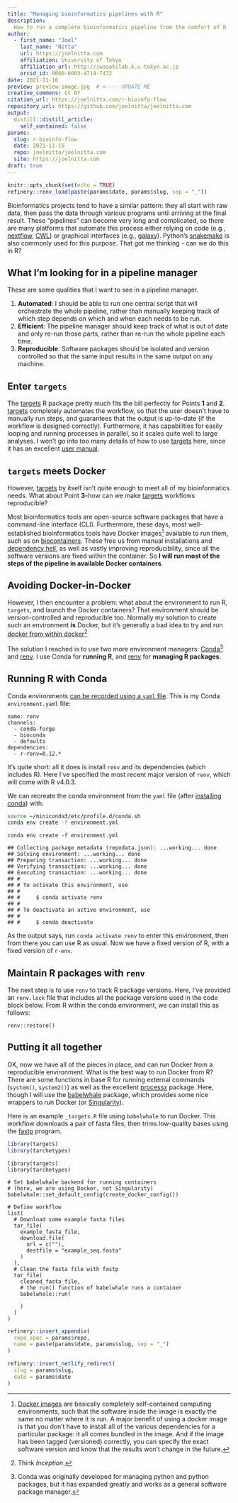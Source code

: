 ```yaml
---
title: "Managing bioinformatics pipelines with R"
description:
  How to run a complete bioinformatics pipeline from the comfort of R
author:
  - first_name: "Joel"
    last_name: "Nitta"
    url: https://joelnitta.com
    affiliation: University of Tokyo
    affiliation_url: http://iwasakilab.k.u-tokyo.ac.jp
    orcid_id: 0000-0003-4719-7472
date: 2021-11-16
preview: preview-image.jpg  # <---- UPDATE ME 
creative_commons: CC BY
citation_url: https://joelnitta.com/r-bioinfo-flow 
repository_url: https://github.com/joelnitta/joelnitta.com
output:
  distill::distill_article:
    self_contained: false
params:
  slug: r-bioinfo-flow
  date: 2021-11-16
  repo: joelnitta/joelnitta.com
  site: https://joelnitta.com
draft: true
---
```


<!----
checklist:
  - check the "update me" messages in YAML above
  - initialise the _renv folder with refinery::renv_new("name of post folder")
  - populate the lockfile with refinery::renv_snapshot("name of post folder")
  - update the _renv folder from snapshot with refinery::restore("name of post folder")
---->


<!--------------- setup post ----------------->

```r
knitr::opts_chunk$set(echo = TRUE)
refinery::renv_load(paste(params$date, params$slug, sep = "_"))
```

<!--------------- post ----------------->

Bioinformatics projects tend to have a similar pattern: they all start with raw data, then pass the data through various programs until arriving at the final result. These "pipelines" can become very long and complicated, so there are many platforms that automate this process either relying on code (e.g., [nextflow](), [CWL]()) or graphical interfaces (e.g., [galaxy]()). Python's [snakemake]() is also commonly used for this purpose. That got me thinking - can we do this in R?

## What I'm looking for in a pipeline manager

These are some qualities that I want to see in a pipeline manager.

1. **Automated**: I should be able to run one central script that will orchestrate the whole pipeline, rather than manually keeping track of which step depends on which and when each needs to be run. 
2. **Efficient**: The pipeline manager should keep track of what is out of date and only re-run those parts, rather than re-run the whole pipeline each time.
3. **Reproducible**: Software packages should be isolated and version controlled so that the same input results in the same output on any machine.

## Enter `targets`

The [targets]() R package pretty much fits the bill perfectly for Points **1** and **2**. [targets]() completely automates the workflow, so that the user doesn't have to manually run steps, and guarantees that the output is up-to-date (if the workflow is designed correctly). Furthermore, it has capabilities for easily looping and running processes in parallel, so it scales quite well to large analyses. I won't go into too many details of how to use [targets]() here, since it has an excellent [user manual]().

## `targets` meets Docker

However, [targets]() by itself isn't quite enough to meet all of my bioinformatics needs. What about Point **3**--how can we make [targets]() workflows reproducible?

Most bioinformatics tools are open-source software packages that have a command-line interface (CLI). Furthermore, these days, most well-established bioinformatics tools have Docker images[^1] available to run them, such as on [biocontainers](). These free us from manual installations and [dependency hell](), as well as vastly improving reproducibility, since all the software versions are fixed within the container. So **I will run most of the steps of the pipeline in available Docker containers**.

## Avoiding Docker-in-Docker

However, I then encounter a problem: what about the environment to run R, `targets`, and launch the Docker containers? That environment should be version-controlled and reproducible too. Normally my solution to create such an environment **is** Docker, but it's generally a bad idea to try and run [docker from within docker]()[^2]

The solution I reached is to use two more environment managers: [Conda](https://docs.conda.io/en/latest/)[^3] and [renv](https://rstudio.github.io/renv/articles/renv.html). I use Conda for **running R**, and [renv]() for **managing R packages**.


## Running R with Conda

Conda environments [can be recorded using a `yaml` file](). This is my Conda `environment.yaml` file:

```
name: renv
channels:
  - conda-forge
  - bioconda
  - defaults
dependencies:
  - r-renv=0.12.*
```

It's quite short: all it does is install `renv` and its dependencies (which includes R). Here I've specified the most recent major version of `renv`, which will come with R v4.0.3.

We can recreate the conda environment from the `yaml` file (after [installing conda]()) with:

```bash
source ~/miniconda3/etc/profile.d/conda.sh
conda env create -f environment.yml
```

```
conda env create -f environment.yml
```

```
## Collecting package metadata (repodata.json): ...working... done
## Solving environment: ...working... done
## Preparing transaction: ...working... done
## Verifying transaction: ...working... done
## Executing transaction: ...working... done
## #
## # To activate this environment, use
## #
## #     $ conda activate renv
## #
## # To deactivate an active environment, use
## #
## #     $ conda deactivate
```

As the output says, run `conda activate renv` to enter this environment, then from there you can use R as usual. Now we have a fixed version of R, with a fixed version of `r-env`.

## Maintain R packages with `renv`

The next step is to use `renv` to track R package versions. Here, I've provided an `renv.lock` file that includes all the package versions used in the code block below. From R within the conda environment, we can install this as follows:

```
renv::restore()
```

## Putting it all together

OK, now we have all of the pieces in place, and can run Docker from a reproducible environment. What is the best way to run Docker from R? There are some functions in base R for running external commands (`system()`, `system2()`) as well as the excellent [processx]() package. Here, though I will use the [babelwhale]() package, which provides some nice wrappers to run Docker (or [Singularity]()).

Here is an example `_targets.R` file using `babelwhale` to run Docker. This workflow downloads a pair of fasta files, then trims low-quality bases using the [fastp]() program.

```r
library(targets)
library(tarchetypes)
```


```
library(targets)
library(tarchetypes)

# Set babelwhale backend for running containers
# (here, we are using Docker, not Singularity)
babelwhale::set_default_config(create_docker_config())

# Define workflow
list(
  # Download some example fasta files
  tar_file(
    example_fasta_file,
    download.file(
      url = c(""),
      destfile = "example_seq.fasta"
    )
  ),
  # Clean the fasta file with fastp
  tar_file(
    cleaned_fasta_file,
    # the run() function of babelwhale runs a container
    babelwhale::run(
      
    )
  )
)
```

[^1]: [Docker images]() are basically completely self-contained computing environments, such that the software inside the image is exactly the same no matter where it is run. A major benefit of using a docker image is that you don't have to install all of the various dependencies for a particular package: it all comes bundled in the image. And if the image has been tagged (versioned) correctly, you can specify the exact software version and know that the results won't change in the future.

[^2]: Think *Inception*.

[^3]: Conda was originally developed for managing python and python packages, but it has expanded greatly and works as a general software package manager.

<!--------------- appendices ----------------->

```r
refinery::insert_appendix(
  repo_spec = params$repo, 
  name = paste(params$date, params$slug, sep = "_")
)
```


<!--------------- miscellanea ----------------->

```r
refinery::insert_netlify_redirect(
  slug = params$slug, 
  date = params$date
)
```
